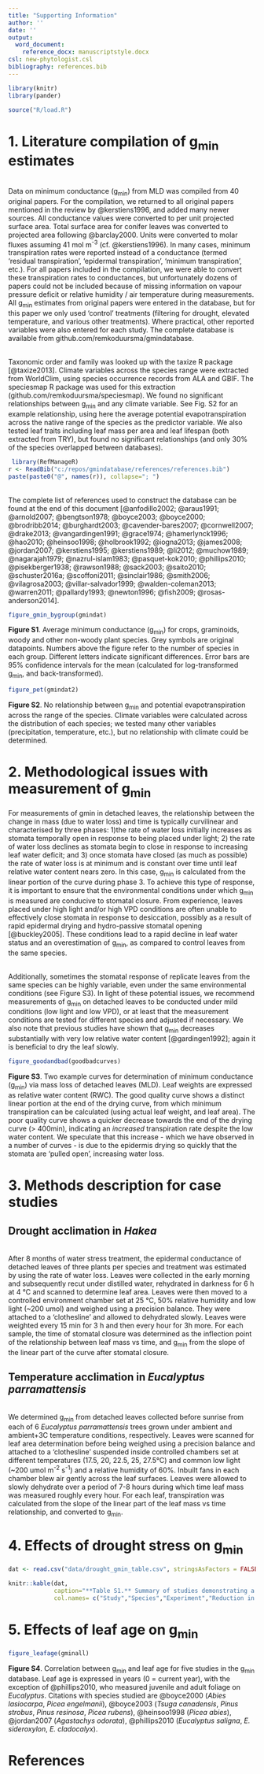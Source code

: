 ```yaml
---
title: "Supporting Information"
author: ''
date: ''
output:
  word_document:
    reference_docx: manuscriptstyle.docx
csl: new-phytologist.csl
bibliography: references.bib
---
```


```r

library(knitr)
library(pander)

source("R/load.R")
```


# 1. Literature compilation of g~min~ estimates

\
Data on minimum conductance (g~min~) from MLD was compiled from 40 original papers. For the compilation, we returned to all original papers mentioned in the review by @kerstiens1996, and added many newer sources. All conductance values were converted to per unit projected surface area. Total surface area for conifer leaves was converted to projected area following @barclay2000. Units were converted to molar fluxes assuming 41 mol m^-3^ (cf. @kerstiens1996). In many cases, minimum transpiration rates were reported instead of a conductance (termed 'residual transpiration', 'epidermal transpiration', 'minimum transpiration', etc.). For all papers included in the compilation, we were able to convert these transpiration rates to conductances, but unfortunately dozens of papers could not be included because of missing information on vapour pressure deficit or relative humidity / air temperature during measurements. All g~min~ estimates from original papers were entered in the database, but for this paper we only used 'control' treatments (filtering for drought, elevated temperature, and various other treatments). Where practical, other reported variables were also entered for each study. The complete database is available from github.com/remkoduursma/gmindatabase.

\
Taxonomic order and family was looked up with the taxize R package [@taxize2013]. Climate variables across the species range were extracted from WorldClim, using species occurrence records from ALA and GBIF. The speciesmap R package was used for this extraction (github.com/remkoduursma/speciesmap). We found no significant relationships between g~min~ and any climate variable. See Fig. S2 for an example relationship, using here the average potential evapotranspiration across the native range of the species as the predictor variable. We also tested leaf traits including leaf mass per area and leaf lifespan (both extracted from TRY), but found no significant relationships (and only 30% of the species overlapped between databases).


```r
 library(RefManageR)
r <- ReadBib("c:/repos/gmindatabase/references/references.bib")
paste(paste0("@", names(r)), collapse="; ")
```

\
The complete list of references used to construct the database can be found at the end of this document [@anfodillo2002; @araus1991; @arnold2007; @bengtson1978; @boyce2003; @boyce2000; @brodribb2014; @burghardt2003; @cavender-bares2007; @cornwell2007; @drake2013; @vangardingen1991; @grace1974; @hamerlynck1996; @hao2010; @heinsoo1998; @holbrook1992; @iogna2013; @james2008; @jordan2007; @kerstiens1995; @kerstiens1989; @li2012; @muchow1989; @nagarajah1979; @nazrul-islam1983; @pasquet-kok2010; @phillips2010; @pisekberger1938; @rawson1988; @sack2003; @saito2010; @schuster2016a; @scoffoni2011; @sinclair1986; @smith2006; @vilagrosa2003; @villar-salvador1999; @walden-coleman2013; @warren2011; @pallardy1993; @newton1996; @fish2009; @rosas-anderson2014].


```r
figure_gmin_bygroup(gmindat)
```
**Figure S1**. Average minimum conductance (g~min~) for crops, graminoids, woody and other non-woody plant species. Grey symbols are original datapoints. Numbers above the figure refer to the number of species in each group. Different letters indicate significant differences. Error bars are 95% confidence intervals for the mean (calculated for log-transformed g~min~, and back-transformed).



```r
figure_pet(gmindat2)
```
**Figure S2**. No relationship between g~min~ and potential evapotranspiration across the range of the species. Climate variables were calculated across the distribution of each species; we tested many other variables (precipitation, temperature, etc.), but no relationship with climate could be determined.

# 2. Methodological issues with measurement of g~min~

For measurements of gmin in detached leaves, the relationship between the change in mass (due to water loss) and time is typically curvilinear and characterised by three phases: 1)the rate of water loss initially increases as stomata temporally open in response to being placed under light; 2) the rate of water loss declines as stomata begin to close in response to increasing leaf water deficit; and 3) once stomata have closed (as much as possible) the rate of water loss is at minimum and is constant over time until leaf relative water content nears zero. In this case, g~min~ is calculated from the linear portion of the curve during phase 3. To achieve this type of response, it is important to ensure that the environmental conditions under which g~min~ is measured are conducive to stomatal closure. From experience, leaves placed under high light and/or high VPD conditions are often unable to effectively close stomata in response to desiccation, possibly as a result of rapid epidermal drying and hydro-passive stomatal opening [@buckley2005]. These conditions lead to a rapid decline in leaf water status and an overestimation of g~min~, as compared to control leaves from the same species.

\
Additionally, sometimes the stomatal response of replicate leaves from the same species can be highly variable, even under the same environmental conditions (see Figure S3). In light of these potential issues, we recommend measurements of g~min~ on detached leaves to be conducted under mild conditions (low light and low VPD), or at least that the measurement conditions are tested for different species and adjusted if necessary. We also note that previous studies have shown that g~min~ decreases substantially with very low relative water content [@gardingen1992]; again it is beneficial to dry the leaf slowly. 

```r
figure_goodandbad(goodbadcurves)
```
**Figure S3**. Two example curves for determination of minimum conductance (g~min~) via mass loss of detached leaves (MLD). Leaf weights are expressed as relative water content (RWC). The good quality curve shows a distinct linear portion at the end of the drying curve, from which minimum transpiration can be calculated (using actual leaf weight, and leaf area). The poor quality curve shows a quicker decrease towards the end of the drying curve (> 400min), indicating an *increased* transpiration rate despite the low water content. We speculate that this increase - which we have observed in a number of curves - is due to the epidermis drying so quickly that the stomata are 'pulled open', increasing water loss.


# 3. Methods description for case studies

## Drought acclimation in *Hakea*

\
After 8 months of water stress treatment, the epidermal conductance of detached leaves of three plants per species and treatment was estimated by using the rate of water loss. Leaves were collected in the early morning and subsequently recut under distilled water, rehydrated in darkness for 6 h at 4 °C and scanned to determine leaf area. Leaves were then moved to a controlled environment chamber set at 25 °C, 50% relative humidity and low light (~200 umol) and weighed using a precision balance. They were attached to a ‘clothesline’ and allowed to dehydrated slowly. Leaves were weighted every 15 min for 3 h and then every hour for 3h more. For each sample, the time of stomatal closure was determined as the inflection point of the relationship between leaf mass vs time, and g~min~ from the slope of the linear part of the curve after stomatal closure.

## Temperature acclimation in *Eucalyptus parramattensis*

\
We determined g~min~ from detached leaves collected before sunrise from each of 6 *Eucalyptus parramattensis* trees grown under ambient and ambient+3C temperature conditions, respectively. Leaves were scanned for leaf area determination before being weighed using a precision balance and attached to a ‘clothesline’ suspended inside controlled chambers set at different temperatures (17.5, 20, 22.5, 25, 27.5°C) and common low light (~200 umol m^-2^ s^-1^) and a relative humidity of 60%. Inbuilt fans in each chamber blew air gently across the leaf surfaces. Leaves were allowed to slowly dehydrate over a period of 7-8 hours during which time leaf mass was measured roughly every hour. For each leaf, transpiration was calculated from the slope of the linear part of the leaf mass vs time relationship, and converted to g~min~.




# 4. Effects of drought stress on g~min~

```r
dat <- read.csv("data/drought_gmin_table.csv", stringsAsFactors = FALSE)

knitr::kable(dat, 
             caption="**Table S1.** Summary of studies demonstrating a decrease in g~min~ after an acclimation period to low soil water availability",
             col.names= c("Study","Species","Experiment","Reduction in g~min~"))
```


# 5. Effects of leaf age on g~min~

```r
figure_leafage(gminall)
```

**Figure S4**. Correlation between g~min~ and leaf age for five studies in the g~min~ database. Leaf age is expressed in years (0 = current year), with the exception of @phillips2010, who measured juvenile and adult foliage on *Eucalyptus*. Citations with species studied are @boyce2000 (*Abies lasiocarpa*, *Picea engelmanii*), @boyce2003 (*Tsuga canadensis*, *Pinus strobus*, *Pinus resinosa*, *Picea rubens*), @heinsoo1998 (*Picea abies*), @jordan2007 (*Agastachys odorata*), @phillips2010 (*Eucalyptus saligna*, *E. sideroxylon*, *E. cladocalyx*). 




# References {.unnumbered}


